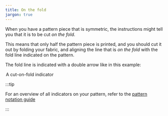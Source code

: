 ```yaml
---
title: On the fold
jargon: true
---
```


When you have a pattern piece that is symmetric, the instructions might tell you that it is to be cut _on the fold_.

This means that only half the pattern piece is printed, and you should cut it out by folding your fabric, and
aligning the line that is _on the fold_ with the fold line indicated on the pattern.

The fold line is indicated with a double arrow like in this example:

<Legend part="cutonfold">A cut-on-fold indicator</Legend>

:::tip


For an overview of all indicators on your pattern, refer to the [pattern notation guide](/docs/about/notation/)

:::
